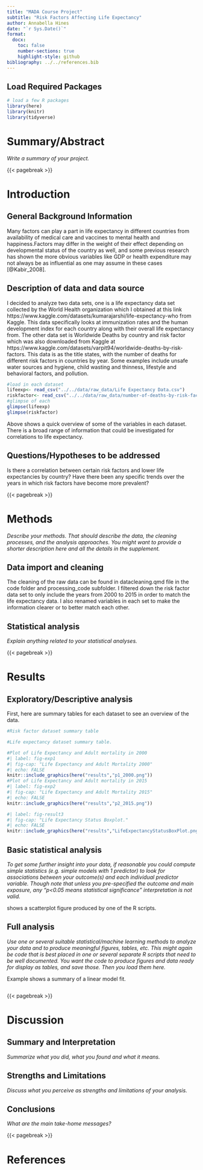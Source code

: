 ```yaml
---
title: "MADA Course Project"
subtitle: "Risk Factors Affecting Life Expectancy"
author: Annabella Hines
date: "`r Sys.Date()`"
format:
  docx:
    toc: false
    number-sections: true
    highlight-style: github
bibliography: ../../references.bib
---
```


## Load Required Packages

```r
# load a few R packages
library(here)
library(knitr)
library(tidyverse)
```



# Summary/Abstract
_Write a summary of your project._


{{< pagebreak >}}


# Introduction 

## General Background Information

Many factors can play a part in life expectancy in different countries from availability of medical care and vaccines to mental health and happiness.Factors may differ in the weight of their effect depending on developmental status of the country as well, and some previous research has shown the more obvious variables like GDP or health expenditure may not always be as influential as one may assume in these cases [@Kabir_2008].

## Description of data and data source
I decided to analyze two data sets, one is a life expectancy data set collected by the World Health organization which I obtained at this link https://www.kaggle.com/datasets/kumarajarshi/life-expectancy-who from Kaggle. This data specifically looks at immunization rates and the human development index for each country along with their overall life expectancy from. The other data set is Worldwide Deaths by country and risk factor which was also downloaded from Kaggle at https://www.kaggle.com/datasets/varpit94/worldwide-deaths-by-risk-factors. This data is as the title states, with the number of deaths for different risk factors in countries by year. Some examples include unsafe water sources and hygiene, child wasting and thinness, lifestyle and behavioral factors, and pollution.

```r
#load in each dataset
lifeexp<- read_csv("../../data/raw_data/Life Expectancy Data.csv")
riskfactor<- read_csv("../../data/raw_data/number-of-deaths-by-risk-factor.csv")
#glimpse of each
glimpse(lifeexp)
glimpse(riskfactor)
```
Above shows a quick overview of some of the variables in each dataset. There is a broad range of information that could be investigated for correlations to life expectancy.


## Questions/Hypotheses to be addressed
Is there a correlation between certain risk factors and lower life expectancies by country? Have there been any specific trends over the years in which risk factors have become more prevalent? 


{{< pagebreak >}}


# Methods 

_Describe your methods. That should describe the data, the cleaning processes, and the analysis approaches. You might want to provide a shorter description here and all the details in the supplement._



## Data import and cleaning

The cleaning of the raw data can be found in datacleaning.qmd file in the code folder and processing_code subfolder. I filtered down the risk factor data set to only include the years from 2000 to 2015 in order to match the life expectancy data. I also renamed variables in each set to make the information clearer or to better match each other.

## Statistical analysis
_Explain anything related to your statistical analyses._


{{< pagebreak >}}


# Results

## Exploratory/Descriptive analysis

First, here are summary tables for each dataset to see an overview of the data.

```r
#Risk factor dataset summary table
```
```r
#Life expectancy dataset summary table.
```



```r
#Plot of Life Expectancy and Adult mortality in 2000
#| label: fig-exp1
#| fig-cap: "Life Expectancy and Adult Mortality 2000"
#| echo: FALSE
knitr::include_graphics(here("results","p1_2000.png"))
#Plot of Life Expectancy and Adult mortality in 2015
#| label: fig-exp2
#| fig-cap: "Life Expectancy and Adult Mortality 2015"
#| echo: FALSE
knitr::include_graphics(here("results","p2_2015.png"))
```


```r
#| label: fig-result3
#| fig-cap: "Life Expectancy Status Boxplot."
#| echo: FALSE
knitr::include_graphics(here("results","LifeExpectancyStatusBoxPlot.png"))
```




## Basic statistical analysis

_To get some further insight into your data, if reasonable you could compute simple statistics (e.g. simple models with 1 predictor) to look for associations between your outcome(s) and each individual predictor variable. Though note that unless you pre-specified the outcome and main exposure, any "p<0.05 means statistical significance" interpretation is not valid._


 shows a scatterplot figure produced by one of the R scripts.



## Full analysis

_Use one or several suitable statistical/machine learning methods to analyze your data and to produce meaningful figures, tables, etc. This might again be code that is best placed in one or several separate R scripts that need to be well documented. You want the code to produce figures and data ready for display as tables, and save those. Then you load them here._

Example  shows a summary of a linear model fit.

```r

```


{{< pagebreak >}}


# Discussion

## Summary and Interpretation
_Summarize what you did, what you found and what it means._

## Strengths and Limitations
_Discuss what you perceive as strengths and limitations of your analysis._

## Conclusions
_What are the main take-home messages?_




{{< pagebreak >}}

# References




